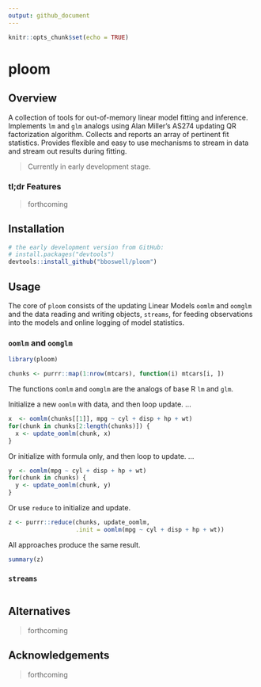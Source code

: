 ```yaml
---
output: github_document
---
```


```r
knitr::opts_chunk$set(echo = TRUE)
```

# ploom

<!-- [CRAN_Status_Badge]() -->
<!-- [Build Status]() -->
<!-- [AppVeyor Build Status]() -->
<!-- [Coverage Status]() -->

## Overview

A collection of tools for out-of-memory linear model fitting and inference. Implements `lm` and `glm` analogs using Alan Miller's AS274 updating QR factorization algorithm. Collects and reports an array of pertinent fit statistics. Provides flexible and easy to use mechanisms to stream in data and stream out results during fitting.

> Currently in early development stage.

### tl;dr Features

> forthcoming

## Installation

```r
# the early development version from GitHub:
# install.packages("devtools")
devtools::install_github("bboswell/ploom")
```

## Usage

The core of `ploom` consists of the updating Linear Models `oomlm` and `oomglm` and the data reading and writing objects, `streams`, for feeding observations into the models and online logging of model statistics.

### `oomlm` and `oomglm`

```r
library(ploom)

chunks <- purrr::map(1:nrow(mtcars), function(i) mtcars[i, ])
```

The functions `oomlm` and `oomglm` are the analogs of base R `lm` and `glm`.

Initialize a new `oomlm` with data, and then loop update. ...

```r
x  <- oomlm(chunks[[1]], mpg ~ cyl + disp + hp + wt)
for(chunk in chunks[2:length(chunks)]) {
  x <- update_oomlm(chunk, x)
}
```

Or initialize with formula only, and then loop to update. ...

```r
y  <- oomlm(mpg ~ cyl + disp + hp + wt)
for(chunk in chunks) {
  y <- update_oomlm(chunk, y)
}
```

Or use `reduce` to initialize and update.

```r
z <- purrr::reduce(chunks, update_oomlm,
                   .init = oomlm(mpg ~ cyl + disp + hp + wt))
```

All approaches produce the same result.

```r
summary(z)
```



### `streams`

```r

```


## Alternatives

> forthcoming

## Acknowledgements

> forthcoming